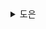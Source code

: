<details>
  <summary>도은</summary>
  - React는 UI를 `렌더링`하기 위한 자바스크립트 라이브러리이다.
- UI는 버튼, 텍스트, 이미지와 같은 작은 요소로 구성
- React를 통해 이 작은 요소들을 `재사용` 가능하고 `중`첩할 수 있는 컴포넌트로 `조합` 가능하다.

## Your first component

- React는 `컴포넌트`라고 불리는 `독립적인 UI 조각들`로 구성
- React 컴포넌트는 **마크업을 포함**할 수 있는 자바스크립트 함수이다.

### 컴포넌트: UI 구성 요소

- 웹에서는 HTML을 통해 `<h1>`, `<li>`와 같은 태그를 사용하여 문서를 만들 수 있다.
- 마크업은 스타일을 위한 CSS, 상호작용을 위한 JS와 결합 → UI의 기반

```
⭐️ React를 사용하면, 마크업 & CSS, JS를 재사용 가능한 UI 요소인 컴포넌트로 결합 가능하다
```

- 프로젝트 규모가 커질수록, 이미 작성한 컴포넌트를 재사용 → 생산성 ⬆️

### 컴포넌트 정의하기

```
⭐️ React 컴포넌트는 마크업을 포함할 수 있는 자바스크립트 함수이다.
```

### 브라우저에 표시되는 내용

- `<section>`은 소문자 → React는 HTML 태그를 가리킨다고 해석
- `<Profile />`은 대문자로 시작 → React는 컴포넌트를 사용한다고 해석

### 컴포넌트 중첩 및 구성

- 컴포넌트는 일반 자바스크립트 함수이므로 같은 파일에 여러 컴포넌트 포함 가능

## Importing and exporting components

**`📖 DEEP DIVE ) Default와 Named Exports`**

- 자바스크립트에서는 **default export**와 **named export** 라는 2가지 방법으로 값을 export 하는 것이 가능
- 한 파일에는 하나의 default export만 존재할 수 있고, named export는 여러 개 존재 가능성
- 보편적으로는
  - 한 파일에서 하나의 컴포넌트만 export할 때는 default export 방식
  - 여러 컴포넌트를 export할 경우 named export를 사용
- 어떤 방식을 사용하든, **컴포넌트와 파일의 이름을 의미있게 명명하는 것이 중요**

## Writing markup with JSX

```
⭐️ JSX는 자바스크립트를 확장한 문법, 자바스크립트 파일에서 HTML과 비슷하게 마크업을 작성할 수 있도록 해준다.
```

### JSX: JavaScript에 마크업 포함하기

- Web은 HTML, CSS, JavaScript를 기반으로 구성
- 보통은 HTML, CSS, JavaScript를 분리된 파일로 관리
- Web이 더욱 인터랙티브해지면서, **로직이 내용을 결정하는 경우**가 많아졌다.
- 렌더링 로직과 마크업이 함께 있다면
  - 매번 변화가 생길 때 마다 서로 동기화된 상태 유지

```
⭐️ React 컴포넌트는 React가 브라우저에 마크업을 렌더링할 수 있는 JavaScript 함수이다.
```

**`📖 DEEP DIVE ) 왜 여러 JSX 태그를 하나로 감싸줘야 할까?`**

- JSX는 HTML처럼 보이지만, 내부적으로 일반 JavaScript 객체로 변환
- **하나의 함수에서 객체 2개를 반환한다고 생각해보자, 이럴 떄 배열로 감싸야하지 않는가**
- 이것처럼 하나의 태그 또는 Fragmented로 감싸지 않으면, 두 개의 JSX 태그를 반환할 수 없다.

## JavaScript in JSX with curly braces

### 중괄호 사용하기

- 중괄호 `{ }` 사이에 JavaScript를 사용할 수 있다.

### 이중 중괄호 사용하기

- JSX는 문자열, 숫자 및 JS 뿐만 아니라 객체 전달 가능
- JSX에 객체를 전달하려면 `person={{ name: 'Hedy Lamarr' }}`와 같이 가능

## Conditional rendering

- 컴포넌트는 조건에 따라 다른 항목을 표시해야 하는 경우가 많다.
- React는 `if`문, `&&` 및 `? :` 연산자와 같은 자바스크립트 문법을 사용하여 조건부로 JSX를 렌더링할 수 있다.

### 조건부로 null을 사용하여 아무것도 반환하지 않기

- 어떤 경우에는 조건에 따라 아무것도 렌더링하고 싶지 않을 수 있는데
- 이럴 때 null을 반환

```jsx
if (isPacked) {
  return null;
}
return <li className="item">{name}</li>;
```

**`🤔 간혹 아무것도 렌더링하고 싶지 않을 때 <></>을 리턴하기도 하는데, 다른걸까?`**

> [역시 누가 비교해두었다](https://roronoa-jongjin.tistory.com/16)

- 공식문서 Fragment는 DOM에 별도의 노드를 추가힞 않고 여러 자식을 그룹화할 수 있다고 명시되어 있다.
- 위와 같은 용도로 사용하고
- 반환할 JSX가 없는 것의 의도한다면 null을 사용하는 것이 좋을 것 같다.

## Keeping components pure

### Purity

- 순수 함수는 다음과 같은 특징을 가지고 있는 함수이다.
  - 같은 입력이 주어졌다면, 순수함수는 같은 결과를 반환
- React는 순수 함수 컨셉을 기반으로 설계
  - React는 작성되는 모든 컴포넌트가 순수 함수일 것이라 가정
  - 즉, 같은 입력이 주어진다면 반드시 같은 JSX를 반환한다는 것을 의미

### Side Effect

- React의 렌더링 과정은 항상 순서해야 한다.
- 컴포넌트는 렌더링하기 전에 존재했던 객체나 변수들을 변경하지 말고, JSX만 반환

**`📖 DEEP DIVE ) 엄격 모드에서 순수하지 않은 연산을 감지`**

- React는 개발 중에 각 컴포넌트의 함수를 두 번 호출하는 "엄격 모드"를 제공
- 컴포넌트 함수를 두 번 호출함으로써, 엄격 모드는 이러한 규칙을 위반하는 컴포넌트를 찾는데 도움
- 순수함수 컴포넌트라면, 두 번 호출해도 아무 것도 변경되지 않는다.

### 부작용을 일으킬 수 있는 지점

- 함수형 프로그래밍은 순수성에 크게 의존하지만
- 언젠가는, 어딘가에서, 무언가가 바뀌어야 한다.
- 이러한 변화들(화면 업데이트, 애니메이션 시작, 데이터 변경)을 **사이드 이펙트**라고 한다.
- 렌더 중에 발생하는 것이 아니라, 사이드에서 발생하는 현상

```
⭐️ React에서는 사이드 이펙트는 보통 이벤트 핸들러에 포함된다.
```

- 이벤트 핸들러가 컴포넌트 내부에 정의되어 있다고 하더라도
- 렌더링 중에 실행 X → **이벤트 핸들러는 순수할 필요 X**

## Your UI as a tree

- React는 서로 중첩된 많은 컴포넌트로 구성
- React는 **어떻게 컴포넌트 구조를 추적**하는 것일까?

### 트리로서의 UI

- 브라우저는 DOM과 CSSOM을 모델링 하기 위해 트리 구조를 사용

<p align="center">
  <img src="https://github.com/user-attachments/assets/7cf8593b-17b4-442c-9814-7c6def2520dc" width="500" />
</p>

### 렌더트리

- 컴포넌트를 중첩하면, 부모 컴포넌트와 자식 컴포넌트의 개념 → 각 부모 컴포넌트는 다른 컴포넌트의 자식이 될 수 있다.

<p align="center">
  <img src="https://github.com/user-attachments/assets/4f731211-b95f-455a-a1b8-4a4a838c1e07" width="500" />
</p>

**`📖 DEEP DIVE ) 렌더 트리에서 HTML 태그는 어디에?`**

- 렌더 트리는 React 컴포넌트로만 구성되어 있다.
- React는 모바일이나 데스크톱 플랫폼에서 렌더링될 수 있으며, 다른 UI 기본 요소를 사용할 수도 있는 것
- React 렌더 트리는 렌더링되는 플랫폼에 관계 없이 제공되는 것

### 모듈 의존성 트리

- 컴포넌트를 분리하고, 로직을 별도의 파일로 분리하면 → JS 모듈
- 모듈 의존성 트리의 각 노드는 모듈

<p align="center">
  <img src="https://github.com/user-attachments/assets/42c2fb1c-6386-47e8-90b6-ba6284995313" width="500" />
</p>

- 의존성 트리는 React 앱을 실행하는 데 필요한 모듈을 결정
- React 앱을 프로덕션용으로 빌드할 때, 클라이언트에 제공할 모든 JS를 번들로 묶는 빌드 단계 존재하는데
- 이 작업을 수행하는 번들러, 번들러는 **의존성 트리를 사용하여 포함해야 할 모듈을 결정**

**`🤔 모듈 의존성 트리는 누가 생성하는 것?`**

- **번들러**
- 번들러는 엔트리 포인트에서 시작해 필요한 모듈을 모두 탐색
- 트리 형태로 의존성 관계를 분석

**`🤔 의존성 트리는 빌드 시에만 생성?`**

- **개발 서버 실행 시에도 생성**
- 개발 중에는 파일이 변경될 때마다 이 트리를 다시 생성하거나 갱신(HMR, Hot Module Replacement)
  - vite의 경우
  - 파일 시스템 감지 라이브러리(chokidar)를 사용해, 파일의 변경을 실시간으로 감지
  - 파일이 변경되면, 모듈을 찾아내서 핫 리로드 메시지를 브라우저로 전송
  - 브라우저는 `WebSocket`을 통해 수신
  - 파일이 수정되면, 서버가 WebSocket을 통해 브라우저에 해당 모듈을 교체하라고
  - 브라우저는 WebSocket을 통해 받은 정보를 바탕으로, 변경된 모듈만 교체 & 나머지 페이지는 그대로 유지

</details>